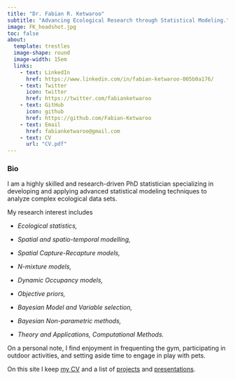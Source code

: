 ```yaml
---
title: "Dr. Fabian R. Ketwaroo"
subtitle: "Advancing Ecological Research through Statistical Modeling."
image: FK_headshot.jpg
toc: false
about: 
  template: trestles
  image-shape: round
  image-width: 15em
  links:
    - text: LinkedIn
      href: https://www.linkedin.com/in/fabian-ketwaroo-005b0a176/
    - text: Twitter
      icon: twitter
      href: https://twitter.com/fabianketwaroo
    - text: GitHub
      icon: github
      href: https://github.com/Fabian-Ketwaroo
    - text: Email
      href: fabianketwaroo@gmail.com
    - text: CV
      url: "CV.pdf"
---
```


### Bio

I am a highly skilled and research-driven PhD statistician specializing in developing and applying advanced statistical modeling techniques to analyze complex ecological data sets.

My research interest includes

-   *Ecological statistics,*

-   *Spatial and spatio-temporal modelling,*

-   *Spatial Capture-Recapture models,*

-   *N-mixture models,*

-   *Dynamic Occupancy models,*

-   *Objective priors,*

-   *Bayesian Model and Variable selection,*

-   *Bayesian Non-parametric methods,*

-   *Theory and Applications, Computational Methods.*

On a personal note, I find enjoyment in frequenting the gym, participating in outdoor activities, and setting aside time to engage in play with pets.

On this site I keep [my CV](CV.pdf) and a list of [projects](projects) and [presentations](presentations).

### 
